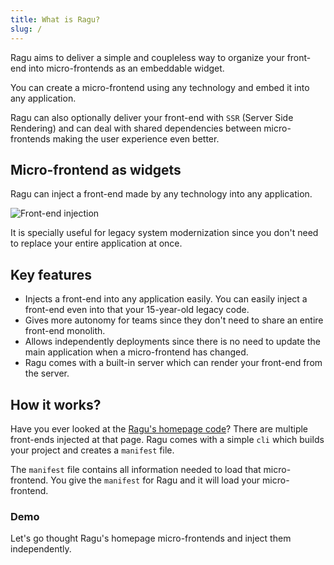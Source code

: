 ```yaml
---
title: What is Ragu?
slug: /
---
```


Ragu aims to deliver a simple and coupleless way to organize your front-end
into micro-frontends as an embeddable widget.

You can create a micro-frontend using any technology and embed it into any
application.

Ragu can also optionally deliver your front-end with `SSR` (Server Side Rendering)
and can deal with shared dependencies between micro-frontends making the user experience
even better.

## Micro-frontend as widgets

Ragu can inject a front-end made by any technology into any application.

![Front-end injection](../static/img/front-end-injection.png)

It is specially useful for legacy system modernization since you don't
need to replace your entire application at once.

## Key features

- Injects a front-end into any application easily. You can easily inject a front-end even into that your 15-year-old
legacy code.
- Gives more autonomy for teams since they don't need to share an entire front-end monolith.
- Allows independently deployments since there is no need to update the main application when a micro-frontend has changed.
- Ragu comes with a built-in server which can render your front-end from the server.

## How it works?

Have you ever looked at the [Ragu's homepage code](https://ragu-framework.github.io/)? There are multiple front-ends injected
at that page. Ragu comes with a simple `cli` which builds your project and creates a `manifest`
file.

The `manifest` file contains all information needed to load that micro-frontend. You give the
`manifest` for Ragu and it will load your micro-frontend.

### Demo

Let's go thought Ragu's homepage micro-frontends and inject them independently.

<RaguWebsiteLoader />
